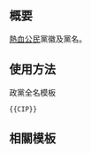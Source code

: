 {{NoteTA/MediaWiki}}{{Documentation subpage}}<!-- 在本行下編輯模板說明 -->

== 概要 ==
[[熱血公民]]黨徽及黨名。

== 使用方法 ==
;政黨全名模板
 <pre>{{CIP}}</pre>
<!--
;政黨簡稱模板
 <pre>{{CIP/short}}</pre>
-->

== 相關模板 ==
{{香港政黨模板}}